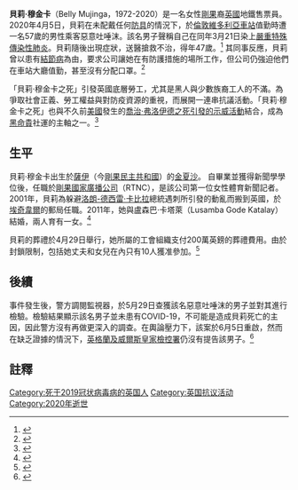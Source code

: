 {{Infobox person
| name               = 貝莉·穆金卡
| birth_date         = {{birth based on age as of date|47|2020|4|5|noage=1}}
| birth_place        = [[薩伊|薩伊]][[金夏沙|金夏沙]]
| death_date         = {{death date|2020|4|5|df=yes}} (47歲)
| death_place        = [[英國|英國]][[倫敦|倫敦]][[奇平巴尼特|奇平巴尼特]]巴尼特醫院
| death_cause        = [[嚴重特殊傳染性肺炎|嚴重特殊傳染性肺炎]]併發症
| spouse             = {{marriage|盧森巴·哥德·卡塔來|2011}}
| children           = 1女
}}

'''貝莉·穆金卡'''（Belly Mujinga，1972-2020）是一名女性[[薩伊|剛果]]裔[[英國|英國]]地鐵售票員。2020年4月5日，貝莉在未配戴任何[[防具|防具]]的情況下，於[[倫敦維多利亞車站|倫敦維多利亞車站]]值勤時遭一名57歲的男性乘客惡意吐唾沫。該名男子聲稱自己在同年3月21日染上[[嚴重特殊傳染性肺炎|嚴重特殊傳染性肺炎]]。貝莉隨後出現症狀，送醫搶救不治，得年47歲。<ref>{{cite web|url=https://www.bbc.com/news/uk-england-london-52616071|title=Coronavirus: Victoria ticket worker dies after being spat at|journal=BBC News|access-date=5 June 2020|date=12 May 2020|archive-date=2020-05-14|archive-url=https://web.archive.org/web/20200514032418/https://www.bbc.com/news/uk-england-london-52616071|dead-url=no}}</ref>
其同事反應，貝莉曾以患有[[結節病|結節病]]為由，要求公司讓她在有防護措施的場所工作，但公司仍強迫他們在車站大廳值勤，甚至沒有分配口罩。<ref name=":0">{{Cite news|last=Croxford|first=Rianna|date=2020-10-13|title=Belly Mujinga's death: Searching for the truth|language=en-GB|work=BBC News|url=https://www.bbc.co.uk/news/uk-54435703|access-date=2020-10-14|archive-date=2021-05-08|archive-url=https://web.archive.org/web/20210508003432/https://www.bbc.co.uk/news/uk-54435703|dead-url=no}}</ref>

「貝莉·穆金卡之死」引發英國底層勞工，尤其是黑人與少數族裔工人的不滿。為爭取社會正義、勞工權益與對防疫資源的重視，而展開一連串抗議活動。「貝莉·穆金卡之死」也與不久前[[美國|美國]]發生的[[喬治·弗洛伊德之死引發的示威活動|喬治·弗洛伊德之死引發的示威活動]]結合，成為[[Black_Lives_Matter|黑命貴]]社運的主軸之一。<ref>{{Cite web|url=https://www.bbc.com/news/av/world-africa-53156486/belly-mujinga-protesters-defending-my-wife-s-cause-says-husband|title=Belly Mujinga: Protesters ‘defending my wife’s cause’ says husband|journal=BBC|date=24 June 2020|access-date=28 July 2020|archive-date=2020-08-08|archive-url=https://web.archive.org/web/20200808072126/https://www.bbc.com/news/av/world-africa-53156486/belly-mujinga-protesters-defending-my-wife-s-cause-says-husband|dead-url=no}}</ref>

==生平==
貝莉·穆金卡出生於[[薩伊|薩伊]]（今[[剛果民主共和國|剛果民主共和國]]）的[[金夏沙|金夏沙]]。 自{{tsl|en|University of Kinshasa|金沙薩大學}}畢業並獲得新聞學學位後，任職於[[RTNC|剛果國家廣播公司]]（RTNC），是該公司第一位女性體育新聞記者。2001年，貝莉為躲避[[洛朗-德西雷·卡比拉|洛朗-德西雷·卡比拉]]總統遇刺所引發的動亂而搬到英國，於[[埃奇韋爾|埃奇韋爾]]的郵局任職。2011年，她與盧森巴·卡塔萊（Lusamba Gode Katalay）結婚，兩人育有一女。<ref>{{Cite web|url=https://www.theguardian.com/society/2020/aug/25/i-feel-she-was-abandoned-the-life-and-terrible-death-of-belly-mujinga|title='I feel she was abandoned': The life and terrible death of Belly Mujinga|journal=The Guardian|first=Sirin|last=Kale|date=25 August 2020|access-date=25 August 2020|archive-date=2021-05-07|archive-url=https://web.archive.org/web/20210507200804/https://www.theguardian.com/society/2020/aug/25/i-feel-she-was-abandoned-the-life-and-terrible-death-of-belly-mujinga|dead-url=no}}</ref>

貝莉的葬禮於4月29日舉行，她所屬的工會組織支付200萬英鎊的葬禮費用。由於封鎖限制，包括她丈夫和女兒在內只有10人獲准參加。<ref>{{Cite web|url=https://www.hertfordshiremercury.co.uk/news/hertfordshire-news/belly-mujinga-victoria-coronavirus-spat-4128203|title=Husband describes final time he saw wife Belly Mujinga who died after being spat at|journal=HertsLive|first=Alan|last=Jones|date=13 May 2020|access-date=25 August 2020|archive-date=2021-02-26|archive-url=https://web.archive.org/web/20210226012843/https://www.hertfordshiremercury.co.uk/news/hertfordshire-news/belly-mujinga-victoria-coronavirus-spat-4128203|dead-url=no}}</ref>


==後續==
事件發生後，警方調閱監視器，於5月29日查獲該名惡意吐唾沫的男子並對其進行檢驗。檢驗結果顯示該名男子並未患有COVID-19，不可能是造成貝莉死亡的主因，因此警方沒有再做更深入的調查。在輿論壓力下，該案於6月5日重啟，然而在缺乏證據的情況下，[[英格蘭及威爾斯皇家檢控署|英格蘭及威爾斯皇家檢控署]]仍沒有提告該男子。<ref>{{Cite web|url=https://www.bbc.com/news/uk-england-london-53676797|title=Belly Mujinga: No charges over station worker's coronavirus death|journal=BBC|date=6 August 2020|access-date=25 August 2020|archive-date=2021-03-22|archive-url=https://web.archive.org/web/20210322004922/https://www.bbc.com/news/uk-england-london-53676797|dead-url=no}}</ref>

==註釋==

{{DEFAULTSORT: Mujinga, Belly}}
[[Category:死于2019冠状病毒病的英国人|Category:死于2019冠状病毒病的英国人]]
[[Category:英国抗议活动|Category:英国抗议活动]]
[[Category:2020年逝世|Category:2020年逝世]]